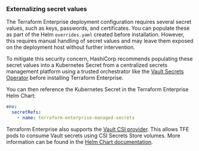 ### Externalizing secret values

The Terraform Enterprise deployment configuration requires several secret values, such as keys, passwords, and certificates. You can populate these as part of the Helm `overrides.yaml` created before installation. However, this requires manual handling of secret values and may leave them exposed on the deployment host without further intervention.

To mitigate this security concern, HashiCorp recommends populating these secret values into a Kubernetes Secret from a centralized secrets management platform using a trusted orchestrator like the [Vault Secrets Operator](https://developer.hashicorp.com/vault/docs/platform/k8s/vso) before installing Terraform Enterprise.

You can then reference the Kubernetes Secret in the Terraform Enterprise Helm Chart:

```yaml
env:
  secretRefs:
    - name: terraform-enterprise-managed-secrets
```

Terraform Enterprise also supports the [Vault CSI provider](https://developer.hashicorp.com/vault/docs/platform/k8s/csi).
This allows TFE pods to consume Vault secrets using CSI Secrets Store volumes.
More information can be found in the [Helm Chart documentation](https://github.com/hashicorp/terraform-enterprise-helm/blob/main/docs/configuration.md#vault-csi-provider).
